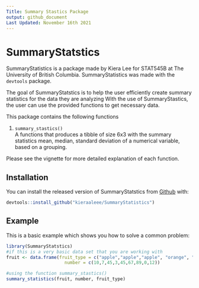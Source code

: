 ```yaml
---
Title: Summary Stastics Package
output: github_document
Last Updated: November 16th 2021
---
```


# SummaryStatstics

SummaryStatistics is a package made by Kiera Lee for STAT545B at The University of British Columbia. SummaryStatistics was made with the `devtools` package. 

The goal of SummaryStatstics is to help the user efficiently create summary statistics for the data they are analyzing With the use of SummaryStastics, the user can use the provided functions to get necessary data. 

This package contains the following functions 

1. `summary_stastics()`  
A functions that produces a tibble of size 6x3 with the summary statistics mean, median, standard deviation of a numerical variable, based on a grouping. 

Please see the vignette for more detailed explanation of each function. 

## Installation

You can install the released version of SummaryStatstics from [Github](https://github.com) with:

``` r
devtools::install_github("kieraaleee/SummaryStatistics")
```

## Example

This is a basic example which shows you how to solve a common problem:

```r
library(SummaryStatstics)
#if this is a very basic data set that you are working with 
fruit <- data.frame(fruit_type = c("apple","apple","apple", "orange", "orange","orange","plum","plum","plum"),
                      number = c(10,7,45,3,45,67,89,0,12))

#using the function summary_stastics()
summary_statistics(fruit, number, fruit_type)
```

